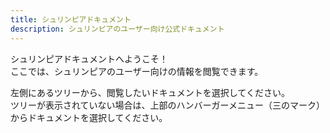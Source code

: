 ```yaml
---
title: シュリンピアドキュメント
description: シュリンピアのユーザー向け公式ドキュメント
---
```

シュリンピアドキュメントへようこそ！<br/>
ここでは、シュリンピアのユーザー向けの情報を閲覧できます。

左側にあるツリーから、閲覧したいドキュメントを選択してください。<br/>
ツリーが表示されていない場合は、上部のハンバーガーメニュー（三のマーク）からドキュメントを選択してください。